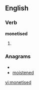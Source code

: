 
==English==

===Verb===
'''monetised'''

# {{past of|[[monetise]]}}

===Anagrams===
* {{alphagram|deeimnost}}
* [[moistened#English|moistened]]

[[vi:monetised]]